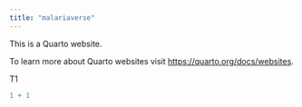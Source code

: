 ```yaml
---
title: "malariaverse"
---
```


This is a Quarto website.

To learn more about Quarto websites visit <https://quarto.org/docs/websites>.

T1

```r
1 + 1
```
